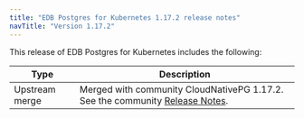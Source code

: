 ```yaml
---
title: "EDB Postgres for Kubernetes 1.17.2 release notes"
navTitle: "Version 1.17.2"
---
```


This release of EDB Postgres for Kubernetes includes the following:

|      Type      |                                                                                                                                                   Description                                                                                                                                                   |
| -------------- | --------------------------------------------------------------------------------------------------------------------------------------------------------------------------------------------------------------------------------------------------------------------------------------------------------------- |
| Upstream merge | Merged with community CloudNativePG 1.17.2. See the community [Release Notes](https://cloudnative-pg.io/documentation/1.17/release_notes/v1.17/).                                                                                                                                                                |
